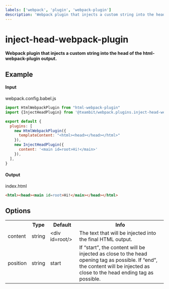 ```yaml
---
labels: ['webpack', 'plugin', 'webpack-plugin']
description: 'Webpack plugin that injects a custom string into the head of the html-webpack-plugin output.'
---
```


# inject-head-webpack-plugin


**Webpack plugin that injects a custom string into the head of the html-webpack-plugin output.**

## Example

#### Input

webpack.config.babel.js
```js
import HtmlWebpackPlugin from "html-webpack-plugin"
import {InjectHeadPlugin} from '@teambit/webpack.plugins.inject-head-webpack-plugin';

export default {
  plugins: [
    new HtmlWebpackPlugin({
      templateContent: "<html><head></head></html>"
    }),
    new InjectHeadPlugin({
      content: '<main id=root>Hi!</main>'
    }),
  ],
}
```

#### Output

index.html
```html
<html><head><main id=root>Hi!</main></head></html>
```

## Options

<table>
<tr>
<th></th>
<th>Type</th>
<th>Default</th>
<th>Info</th>
</tr>
<tr>
<td>content</td>
<td>string</td>
<td>&lt;div id=root/></td>
<td>The text that will be injected into the final HTML output.</td>
</tr>
<tr>
<td>position</td>
<td>string</td>
<td>start</td>
<td>If “start”, the content will be injected as close to the head opening tag as possible. If “end”, the content will be injected as close to the head ending tag as possible.</td>
</tr>
</table>
